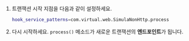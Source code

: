 1. 트랜잭션 시작 지점을 다음과 같이 설정하세요. 

    ```bash
    hook_service_patterns=com.virtual.web.SimulaNonHttp.process
    ```

1. 다시 시작하세요. `process()` 메소드가 새로운 트랜잭션의 **엔드포인트**가 됩니다.